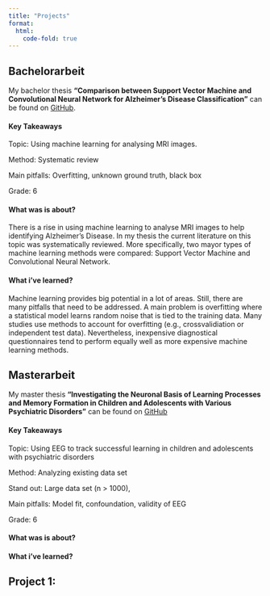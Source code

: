 ```yaml
---
title: "Projects"
format: 
  html:
    code-fold: true
---
```


## Bachelorarbeit 

My bachelor thesis **"Comparison between Support Vector Machine and Convolutional Neural Network for Alzheimer's Disease Classification"** can be found on [GitHub](https://github.com/oli9402/Bachelorarbeit_UZH). 

#### Key Takeaways

Topic: Using machine learning for analysing MRI images.

Method: Systematic review

Main pitfalls: Overfitting, unknown ground truth, black box 

Grade: 6 

#### What was is about? 

There is a rise in using machine learning to analyse MRI images to help identifying Alzheimer's Disease. In my thesis the current literature on this topic was systematically reviewed. More specifically, two mayor types of machine learning methods were compared: Support Vector Machine and Convolutional Neural Network.  

#### What i've learned?

Machine learning provides big potential in a lot of areas. Still, there are many pitfalls that need to be addressed. A main problem is overfitting where a statistical model learns random noise that is tied to the training data. Many studies use methods to account for overfitting (e.g., crossvalidiation or independent test data). Nevertheless, inexpensive diagnostical questionnaires tend to perform equally well as more expensive machine learning methods.   



## Masterarbeit 

My master thesis **"Investigating the Neuronal Basis of Learning Processes and Memory Formation in Children and Adolescents with Various Psychiatric Disorders"** can be found on  [GitHub](https://github.com/oli9402/Masterarbeit_UZH)

#### Key Takeaways

Topic: Using EEG to track successful learning in children and adolescents with psychiatric disorders

Method: Analyzing existing data set 

Stand out: Large data set (n > 1000), 

Main pitfalls: Model fit, confoundation, validity of EEG 

Grade: 6 

#### What was is about? 

#### What i've learned?

## Project 1: 